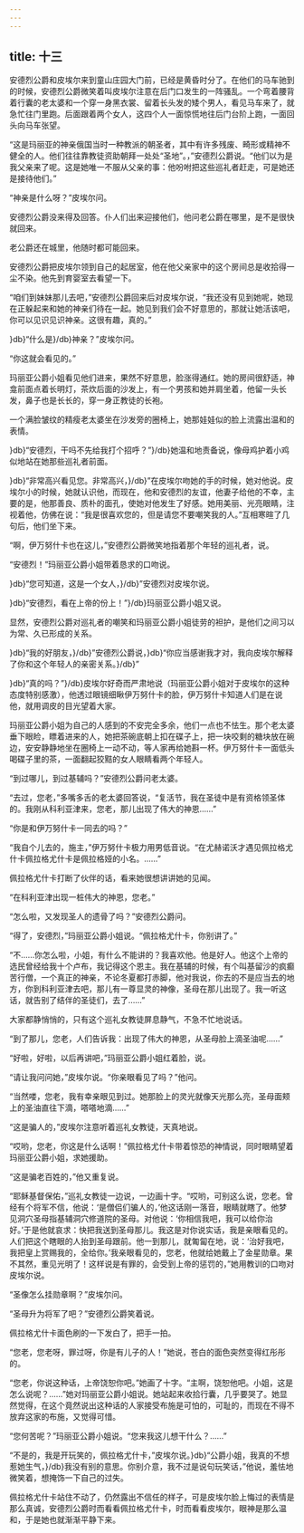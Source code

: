 ```yaml
---
---
---
```

title: 十三
---




安德烈公爵和皮埃尔来到童山庄园大门前，已经是黄昏时分了。在他们的马车驰到的时候，安德烈公爵微笑着叫皮埃尔注意在后门口发生的一阵骚乱。一个弯着腰背着行囊的老太婆和一个穿一身黑衣裳、留着长头发的矮个男人，看见马车来了，就急忙往门里跑。后面跟着两个女人，这四个人一面惊慌地往后门台阶上跑，一面回头向马车张望。

“这是玛丽亚的神亲俄国当时一种教派的朝圣者，其中有许多残废、畸形或精神不健全的人。他们往往靠教徒资助朝拜一处处“圣地”。，”安德烈公爵说。“他们以为是我父亲来了呢。这是她唯一不服从父亲的事：他吩咐把这些巡礼者赶走，可是她还是接待他们。”

“神亲是什么呀？”皮埃尔问。

安德烈公爵没来得及回答。仆人们出来迎接他们，他问老公爵在哪里，是不是很快就回来。

老公爵还在城里，他随时都可能回来。

安德烈公爵把皮埃尔领到自己的起居室，他在他父亲家中的这个房间总是收拾得一尘不染。他先到育婴室去看望一下。

“咱们到妹妹那儿去吧，”安德烈公爵回来后对皮埃尔说，“我还没有见到她呢，她现在正躲起来和她的神亲们待在一起。她见到我们会不好意思的，那就让她活该吧，你可以见识见识神亲。这很有趣，真的。”

}db}“什么是}/db}神亲？”皮埃尔问。

“你这就会看见的。”

玛丽亚公爵小姐看见他们进来，果然不好意思，脸涨得通红。她的房间很舒适，神龛前面点着长明灯，茶炊后面的沙发上，有一个男孩和她并肩坐着，他留一头长发，鼻子也是长长的，穿一身正教徒的长袍。

一个满脸皱纹的精瘦老太婆坐在沙发旁的圈椅上，她那娃娃似的脸上流露出温和的表情。

}db}“安德烈，干吗不先给我打个招呼？”}/db}她温和地责备说，像母鸡护着小鸡似地站在她那些巡礼者前面。

}db}“非常高兴看见您。非常高兴，}/db}”在皮埃尔吻她的手的时候，她对他说。皮埃尔小的时候，她就认识他，而现在，他和安德烈的友谊，他妻子给他的不幸，主要的是，他那善良、质朴的面孔，使她对他发生了好感。她用美丽、光亮眼睛，注视着他，仿佛在说：“我是很喜欢您的，但是请您不要嘲笑我的人。”互相寒暄了几句后，他们坐下来。

“啊，伊万努什卡也在这儿，”安德烈公爵微笑地指着那个年轻的巡礼者，说。

“安德烈！”玛丽亚公爵小姐带着恳求的口吻说。

}db}“您可知道，这是一个女人，}/db}”安德烈对皮埃尔说。

}db}“安德烈，看在上帝的份上！”}/db}玛丽亚公爵小姐又说。

显然，安德烈公爵对巡礼者的嘲笑和玛丽亚公爵小姐徒劳的袒护，是他们之间习以为常、久已形成的关系。

}db}“我的好朋友，}/db}”安德烈公爵说，}db}“你应当感谢我才对，我向皮埃尔解释了你和这个年轻人的亲密关系。}/db}”

}db}“真的吗？”}/db}皮埃尔好奇而严肃地说（玛丽亚公爵小姐对于皮埃尔的这种态度特别感激），他透过眼镜细瞅伊万努什卡的脸，伊万努什卡知道人们是在说他，就用调皮的目光望着大家。

玛丽亚公爵小姐为自己的人感到的不安完全多余，他们一点也不怯生。那个老太婆垂下眼睑，瞟着进来的人，她把茶碗底朝上扣在碟子上，把一块咬剩的糖块放在碗边，安安静静地坐在圈椅上一动不动，等人家再给她斟一杯。伊万努什卡一面低头喝碟子里的茶，一面翻起狡黠的女人眼睛看两个年轻人。

“到过哪儿，到过基辅吗？”安德烈公爵问老太婆。

“去过，您老，”多嘴多舌的老太婆回答说，“复活节，我在圣徒中是有资格领圣体的。我刚从科利亚津来，您老，那儿出现了伟大的神恩……”

“你是和伊万努什卡一同去的吗？”

“我自个儿去的，施主，”伊万努什卡极力用男低音说。“在尤赫诺沃才遇见佩拉格尤什卡佩拉格尤什卡是佩拉格娅的小名。……”

佩拉格尤什卡打断了伙伴的话，看来她很想讲讲她的见闻。

“在科利亚津出现一桩伟大的神恩，您老。”

“怎么啦，又发现圣人的遗骨了吗？”安德烈公爵问。

“得了，安德烈，”玛丽亚公爵小姐说。“佩拉格尤什卡，你别讲了。”

“不……你怎么啦，小姐，有什么不能讲的？我喜欢他。他是好人。他这个上帝的选民曾经给我十个卢布，我记得这个恩主。我在基辅的时候，有个叫基留沙的疯癫苦行僧，一个真正的神亲，不论冬夏都打赤脚，他对我说，你去的不是应当去的地方，你到科利亚津去吧，那儿有一尊显灵的神像，圣母在那儿出现了。我一听这话，就告别了结伴的圣徒们，去了……”

大家都静悄悄的，只有这个巡礼女教徒屏息静气，不急不忙地说话。

“到了那儿，您老，人们告诉我：出现了伟大的神恩，从圣母脸上滴圣油呢……”

“好啦，好啦，以后再讲吧，”玛丽亚公爵小姐红着脸，说。

“请让我问问她，”皮埃尔说。“你亲眼看见了吗？”他问。

“当然喽，您老，我有幸亲眼见到过。她那脸上的灵光就像天光那么亮，圣母面颊上的圣油直往下滴，嗒嗒地滴……”

“这是骗人的，”皮埃尔注意听着巡礼女教徒，天真地说。

“哎哟，您老，你这是什么话啊！”佩拉格尤什卡带着惊恐的神情说，同时眼睛望着玛丽亚公爵小姐，求她援助。

“这是骗老百姓的，”他又重复说。

“耶稣基督保佑，”巡礼女教徒一边说，一边画十字。“哎哟，可别这么说，您老。曾经有个将军不信，他说：‘是僧侣们骗人的，’他这话刚一落音，眼睛就瞎了。他梦见洞穴圣母指基辅洞穴修道院的圣母。对他说：‘你相信我吧，我可以给你治好。’于是他就哀求：快把我送到圣母那儿。我这是对你说实话，我是亲眼看见的。人们把这个瞎眼的人抬到圣母跟前。他一到那儿，就匍匐在地，说：‘治好我吧，我把皇上赏赐我的，全给你。’我亲眼看见的，您老，他就给她戴上了金星勋章。果不其然，重见光明了！这样说是有罪的，会受到上帝的惩罚的，”她用教训的口吻对皮埃尔说。

“圣像怎么挂勋章啊？”皮埃尔问。

“圣母升为将军了吧？”安德烈公爵笑着说。

佩拉格尤什卡面色刷的一下发白了，把手一拍。

“您老，您老呀，罪过呀，你是有儿子的人！”她说，苍白的面色突然变得红彤彤的。

“您老，你说这种话，上帝饶恕你吧。”她画了十字。“主啊，饶恕他吧。小姐，这是怎么说呢？……”她对玛丽亚公爵小姐说。她站起来收拾行囊，几乎要哭了。她显然觉得，在这个竟然说出这种话的人家接受布施是可怕的，可耻的，而现在不得不放弃这家的布施，又觉得可惜。

“您何苦呢？”玛丽亚公爵小姐说。“您来我这儿想干什么？……”

“不是的，我是开玩笑的，佩拉格尤什卡，”皮埃尔说。}db}“公爵小姐，我真的不想惹她生气，}/db}我没有别的意思。你别介意，我不过是说句玩笑话，”他说，羞怯地微笑着，想掩饰一下自己的过失。

佩拉格尤什卡站住不动了，仍然露出不信任的样子，可是皮埃尔脸上悔过的表情是那么真诚，安德烈公爵时而看看佩拉格尤什卡，时而看看皮埃尔，眼神是那么温和，于是她也就渐渐平静下来。